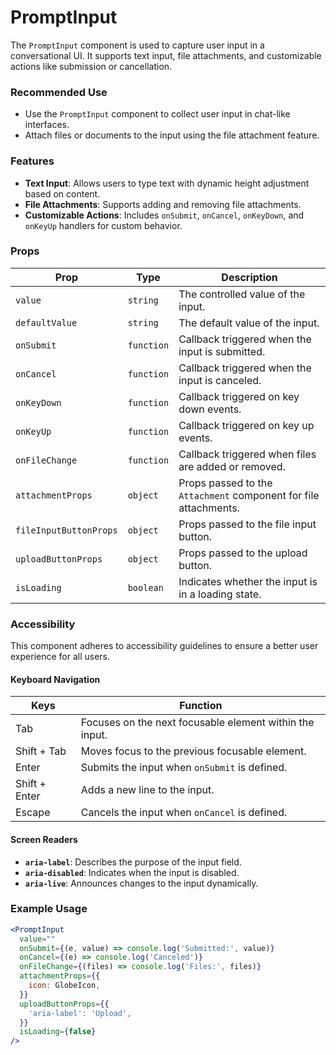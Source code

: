 
<Meta title="Components/PromptInput" />

# PromptInput

The `PromptInput` component is used to capture user input in a conversational UI. It supports text input, file attachments, and customizable actions like submission or cancellation.

### Recommended Use

- Use the `PromptInput` component to collect user input in chat-like interfaces.
- Attach files or documents to the input using the file attachment feature.

### Features

- **Text Input**: Allows users to type text with dynamic height adjustment based on content.
- **File Attachments**: Supports adding and removing file attachments.
- **Customizable Actions**: Includes `onSubmit`, `onCancel`, `onKeyDown`, and `onKeyUp` handlers for custom behavior.

### Props

| Prop                  | Type                 | Description                                                                 |
| --------------------- | -------------------- | --------------------------------------------------------------------------- |
| `value`               | `string`            | The controlled value of the input.                                          |
| `defaultValue`        | `string`            | The default value of the input.                                             |
| `onSubmit`            | `function`          | Callback triggered when the input is submitted.                             |
| `onCancel`            | `function`          | Callback triggered when the input is canceled.                              |
| `onKeyDown`           | `function`          | Callback triggered on key down events.                                      |
| `onKeyUp`             | `function`          | Callback triggered on key up events.                                        |
| `onFileChange`        | `function`          | Callback triggered when files are added or removed.                         |
| `attachmentProps`     | `object`            | Props passed to the `Attachment` component for file attachments.            |
| `fileInputButtonProps`| `object`            | Props passed to the file input button.                                       |
| `uploadButtonProps`   | `object`            | Props passed to the upload button.                                          |
| `isLoading`           | `boolean`           | Indicates whether the input is in a loading state.                          |

### Accessibility

This component adheres to accessibility guidelines to ensure a better user experience for all users.

#### Keyboard Navigation

| Keys         | Function                                                                 |
| ------------ | ----------------------------------------------------------------------- |
| Tab          | Focuses on the next focusable element within the input.                 |
| Shift + Tab  | Moves focus to the previous focusable element.                          |
| Enter        | Submits the input when `onSubmit` is defined.                           |
| Shift + Enter| Adds a new line to the input.                           |
| Escape       | Cancels the input when `onCancel` is defined.                           |

#### Screen Readers

- **`aria-label`**: Describes the purpose of the input field.
- **`aria-disabled`**: Indicates when the input is disabled.
- **`aria-live`**: Announces changes to the input dynamically.

### Example Usage

```jsx
<PromptInput
  value=""
  onSubmit={(e, value) => console.log('Submitted:', value)}
  onCancel={(e) => console.log('Canceled')}
  onFileChange={(files) => console.log('Files:', files)}
  attachmentProps={{
    icon: GlobeIcon,
  }}
  uploadButtonProps={{
    'aria-label': 'Upload',
  }}
  isLoading={false}
/>